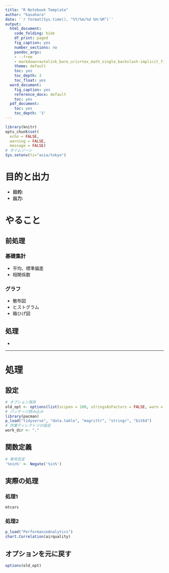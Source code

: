 ```yaml
---
title: "R Notebook Template"
author: "kasahara"
date: '`r format(Sys.time(), "%Y/%m/%d %H:%M")`'
output:
  html_document:
    code_folding: hide
    df_print: paged
    fig_caption: yes
    number_sections: no
    pandoc_args:
    - --from
    - markdown+autolink_bare_uris+tex_math_single_backslash-implicit_figures
    theme: default
    toc: yes
    toc_depth: 3
    toc_float: yes
  word_document:
    fig_caption: yes
    reference_docx: default
    toc: yes
  pdf_document:
    toc: yes
    toc_depth: '3'
---
```


```r
library(knitr)
opts_chunk$set(
  echo = FALSE,
  warning = FALSE,
  message = FALSE)
# タイムゾーン
Sys.setenv(tz="asia/tokyo")
```

# 目的と出力
  * **目的: **
  * **出力: **

# やること
## 前処理
### 基礎集計
  * 平均、標準偏差
  * 相関係数

### グラフ
  * 散布図
  * ヒストグラム
  * 箱ひげ図

## 処理
  * 

---

# 処理
## 設定

```r
# オプション保存
old_opt <- options(list(scipen = 100, stringsAsFactors = FALSE, warn = -1))
# パッケージ読み込み
library(pacman)
p_load("tidyverse", "data.table", "magrittr", "stringr", "bit64")
# 作業ディレクトリの指定
work_dir <- "."
```

## 関数定義

```r
# 等号否定
'%nin%' <- Negate('%in%')
```

## 実際の処理
### 処理1

```r
mtcars
```

### 処理2

```r
p_load("PerformanceAnalytics")
chart.Correlation(airquality)
```

## オプションを元に戻す

```r
options(old_opt)
```
